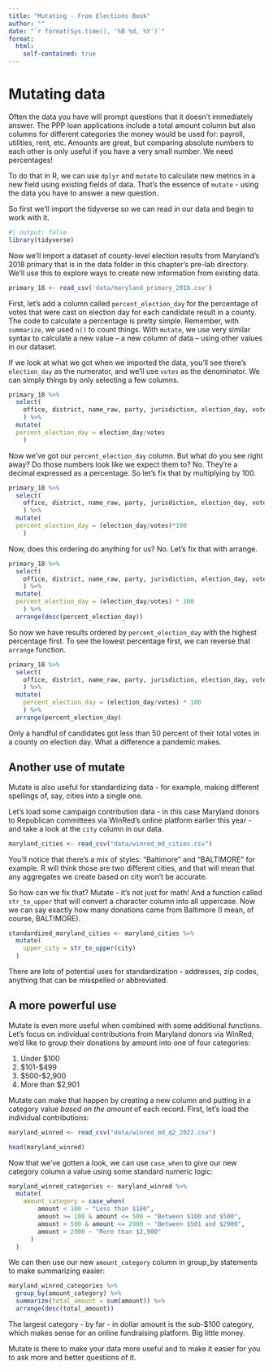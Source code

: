 ```yaml
---
title: "Mutating - From Elections Book"
author: ""
date: "`r format(Sys.time(), '%B %d, %Y')`"
format:
  html:
    self-contained: true
---
```



# Mutating data

Often the data you have will prompt questions that it doesn't immediately answer. The PPP loan applications include a total amount column but also columns for different categories the money would be used for: payroll, utilities, rent, etc. Amounts are great, but comparing absolute numbers to each other is only useful if you have a very small number. We need percentages!

To do that in R, we can use `dplyr` and `mutate` to calculate new metrics in a new field using existing fields of data. That's the essence of `mutate` - using the data you have to answer a new question.

So first we'll import the tidyverse so we can read in our data and begin to work with it.

```r
#| output: false
library(tidyverse)
```

Now we'll import a dataset of county-level election results from Maryland's 2018 primary that is in the data folder in this chapter's pre-lab directory. We'll use this to explore ways to create new information from existing data.

```r
primary_18 <- read_csv('data/maryland_primary_2018.csv')
```

First, let's add a column called `percent_election_day` for the percentage of votes that were cast on election day for each candidate result in a county. The code to calculate a percentage is pretty simple. Remember, with `summarize`, we used `n()` to count things. With `mutate`, we use very similar syntax to calculate a new value -- a new column of data -- using other values in our dataset.

If we look at what we got when we imported the data, you'll see there's `election_day` as the numerator, and we'll use `votes` as the denominator. We can simply things by only selecting a few columns.

```r
primary_18 %>%
  select(
    office, district, name_raw, party, jurisdiction, election_day, votes
    ) %>%
  mutate(
  percent_election_day = election_day/votes
    )
```

Now we've got our `percent_election_day` column. But what do you see right away? Do those numbers look like we expect them to? No. They're a decimal expressed as a percentage. So let's fix that by multiplying by 100.

```r
primary_18 %>%
  select(
    office, district, name_raw, party, jurisdiction, election_day, votes
    ) %>%
  mutate(
  percent_election_day = (election_day/votes)*100
    )
```

Now, does this ordering do anything for us? No. Let's fix that with arrange.

```r
primary_18 %>%
  select(
    office, district, name_raw, party, jurisdiction, election_day, votes
    ) %>%
  mutate(
  percent_election_day = (election_day/votes) * 100
    ) %>% 
  arrange(desc(percent_election_day))
```

So now we have results ordered by `percent_election_day` with the highest percentage first. To see the lowest percentage first, we can reverse that `arrange` function.

```r
primary_18 %>%
  select(
    office, district, name_raw, party, jurisdiction, election_day, votes
    ) %>%
  mutate(
    percent_election_day = (election_day/votes) * 100
    ) %>%
  arrange(percent_election_day)
```

Only a handful of candidates got less than 50 percent of their total votes in a county on election day. What a difference a pandemic makes.

## Another use of mutate

Mutate is also useful for standardizing data - for example, making different spellings of, say, cities into a single one.

Let's load some campaign contribution data - in this case Maryland donors to Republican committees via WinRed's online platform earlier this year - and take a look at the `city` column in our data.

```r
maryland_cities <- read_csv("data/winred_md_cities.csv")
```

You'll notice that there's a mix of styles: "Baltimore" and "BALTIMORE" for example. R will think those are two different cities, and that will mean that any aggregates we create based on city won't be accurate.

So how can we fix that? Mutate - it's not just for math! And a function called `str_to_upper` that will convert a character column into all uppercase. Now we can say exactly how many donations came from Baltimore (I mean, of course, BALTIMORE).

```r
standardized_maryland_cities <- maryland_cities %>%
  mutate(
    upper_city = str_to_upper(city)
  )
```

There are lots of potential uses for standardization - addresses, zip codes, anything that can be misspelled or abbreviated.

## A more powerful use

Mutate is even more useful when combined with some additional functions. Let's focus on individual contributions from Maryland donors via WinRed; we'd like to group their donations by amount into one of four categories:

1.  Under \$100
2.  \$101-\$499
3.  \$500-\$2,900
4.  More than \$2,901

Mutate can make that happen by creating a new column and putting in a category value *based on the amount* of each record. First, let's load the individual contributions:

```r
maryland_winred <- read_csv("data/winred_md_q2_2022.csv")

head(maryland_winred)
```

Now that we've gotten a look, we can use `case_when` to give our new category column a value using some standard numeric logic:

```r
maryland_winred_categories <- maryland_winred %>%
  mutate(
    amount_category = case_when(
        amount < 100 ~ "Less than $100",
        amount >= 100 & amount <= 500 ~ "Between $100 and $500",
        amount > 500 & amount <= 2900 ~ "Between $501 and $2900",
        amount > 2900 ~ "More than $2,900"
      )
  )
```

We can then use our new `amount_category` column in group_by statements to make summarizing easier:

```r
maryland_winred_categories %>%
  group_by(amount_category) %>%
  summarize(total_amount = sum(amount)) %>%
  arrange(desc(total_amount))
```

The largest category - by far - in dollar amount is the sub-\$100 category, which makes sense for an online fundraising platform. Big little money.

Mutate is there to make your data more useful and to make it easier for you to ask more and better questions of it.
